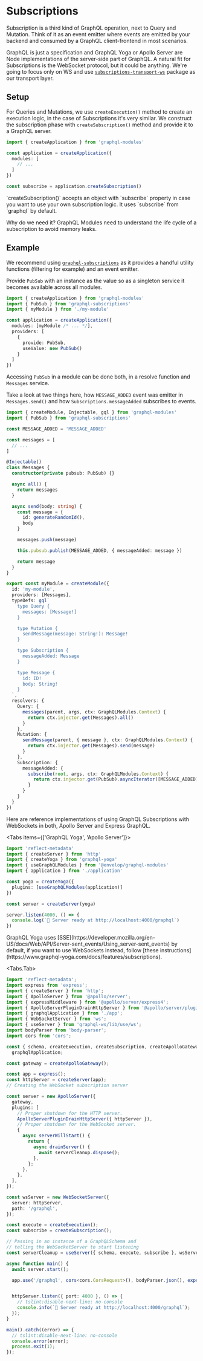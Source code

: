 
# Subscriptions

Subscription is a third kind of GraphQL operation, next to Query and Mutation. Think of it as an event emitter where events are emitted by your backend and consumed by a GraphQL client-frontend in most scenarios.

GraphQL is just a specification and GraphQL Yoga or Apollo Server are Node implementations of the server-side part of GraphQL. A natural fit for Subscriptions is the WebSocket protocol, but it could be anything. We're going to focus only on WS and use [`subscriptions-transport-ws`](https://github.com/apollographql/subscriptions-transport-ws) package as our transport layer.

## Setup

For Queries and Mutations, we use `createExecution()` method to create an execution logic, in the case of Subscriptions it's very similar. We construct the subscription phase with `createSubscription()` method and provide it to a GraphQL server.

```ts
import { createApplication } from 'graphql-modules'

const application = createApplication({
  modules: [
    // ...
  ]
})

const subscribe = application.createSubscription()
```

<Callout>
  `createSubscription()` accepts an object with `subscribe` property in case you
  want to use your own subscription logic. It uses `subscribe` from `graphql` by
  default.
</Callout>

Why do we need it? GraphQL Modules need to understand the life cycle of a subscription to avoid memory leaks.

## Example

We recommend using [`graphql-subscriptions`](https://github.com/apollographql/graphql-subscriptions) as it provides a handful utility functions (filtering for example) and an event emitter.

Provide `PubSub` with an instance as the value so as a singleton service it becomes available across all modules.

```ts filename="application.ts"
import { createApplication } from 'graphql-modules'
import { PubSub } from 'graphql-subscriptions'
import { myModule } from './my-module'

const application = createApplication({
  modules: [myModule /* ... */],
  providers: [
    {
      provide: PubSub,
      useValue: new PubSub()
    }
  ]
})
```

Accessing `PubSub` in a module can be done both, in a resolve function and `Messages` service.

Take a look at two things here, how `MESSAGE_ADDED` event was emitter in `Messages.send()` and how `Subscriptions.messageAdded` subscribes to events.

```ts filename="my-module.ts"
import { createModule, Injectable, gql } from 'graphql-modules'
import { PubSub } from 'graphql-subscriptions'

const MESSAGE_ADDED = 'MESSAGE_ADDED'

const messages = [
  // ...
]

@Injectable()
class Messages {
  constructor(private pubsub: PubSub) {}

  async all() {
    return messages
  }

  async send(body: string) {
    const message = {
      id: generateRandomId(),
      body
    }

    messages.push(message)

    this.pubsub.publish(MESSAGE_ADDED, { messageAdded: message })

    return message
  }
}

export const myModule = createModule({
  id: 'my-module',
  providers: [Messages],
  typeDefs: gql`
    type Query {
      messages: [Message!]
    }

    type Mutation {
      sendMessage(message: String!): Message!
    }

    type Subscription {
      messageAdded: Message
    }

    type Message {
      id: ID!
      body: String!
    }
  `,
  resolvers: {
    Query: {
      messages(parent, args, ctx: GraphQLModules.Context) {
        return ctx.injector.get(Messages).all()
      }
    },
    Mutation: {
      sendMessage(parent, { message }, ctx: GraphQLModules.Context) {
        return ctx.injector.get(Messages).send(message)
      }
    },
    Subscription: {
      messageAdded: {
        subscribe(root, args, ctx: GraphQLModules.Context) {
          return ctx.injector.get(PubSub).asyncIterator([MESSAGE_ADDED])
        }
      }
    }
  }
})
```

Here are reference implementations of using GraphQL Subscriptions with WebSockets in both, Apollo Server and Express GraphQL.

<Tabs items={['GraphQL Yoga', 'Apollo Server']}>
<Tab>
```ts filename="server.ts"
import 'reflect-metadata'
import { createServer } from 'http'
import { createYoga } from 'graphql-yoga'
import { useGraphQLModules } from '@envelop/graphql-modules'
import { application } from './application'

const yoga = createYoga({
  plugins: [useGraphQLModules(application)]
})

const server = createServer(yoga)

server.listen(4000, () => {
  console.log(`🚀 Server ready at http://localhost:4000/graphql`)
})
```

<Callout>
  GraphQL Yoga uses
  [SSE](https://developer.mozilla.org/en-US/docs/Web/API/Server-sent_events/Using_server-sent_events)
  by default, if you want to use WebSockets instead, follow [these
  instructions](https://www.graphql-yoga.com/docs/features/subscriptions).
</Callout>
</Tabs.Tab>

<Tabs.Tab>
```ts filename="server.ts"
import 'reflect-metadata';
import express from 'express';
import { createServer } from 'http';
import { ApolloServer } from '@apollo/server';
import { expressMiddleware } from '@apollo/server/express4';
import { ApolloServerPluginDrainHttpServer } from '@apollo/server/plugin/drainHttpServer';
import { graphqlApplication } from './app';
import { WebSocketServer } from 'ws';
import { useServer } from 'graphql-ws/lib/use/ws';
import bodyParser from 'body-parser';
import cors from 'cors';

const { schema, createExecution, createSubscription, createApolloGateway } =
  graphqlApplication;

const gateway = createApolloGateway();

const app = express();
const httpServer = createServer(app);
// Creating the WebSocket subscription server

const server = new ApolloServer({
  gateway,
  plugins: [
    // Proper shutdown for the HTTP server.
    ApolloServerPluginDrainHttpServer({ httpServer }),
    // Proper shutdown for the WebSocket server.
    {
      async serverWillStart() {
        return {
          async drainServer() {
            await serverCleanup.dispose();
          },
        };
      },
    },
  ],
});

const wsServer = new WebSocketServer({
  server: httpServer,
  path: '/graphql',
});

const execute = createExecution();
const subscribe = createSubscription();

// Passing in an instance of a GraphQLSchema and
// telling the WebSocketServer to start listening
const serverCleanup = useServer({ schema, execute, subscribe }, wsServer);

async function main() {
  await server.start();

  app.use('/graphql', cors<cors.CorsRequest>(), bodyParser.json(), expressMiddleware(server));


  httpServer.listen({ port: 4000 }, () => {
    // tslint:disable-next-line: no-console
    console.info(`🚀 Server ready at http://localhost:4000/graphql`);
  });
}

main().catch((error) => {
  // tslint:disable-next-line: no-console
  console.error(error);
  process.exit(1);
});
```
</Tab>
</Tabs>
